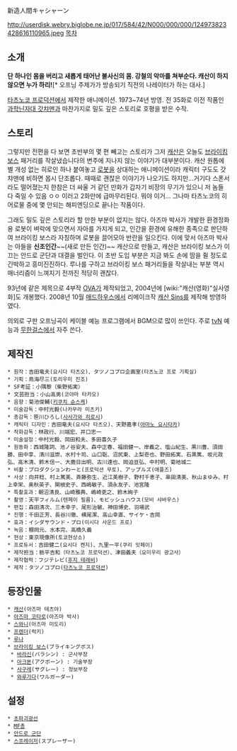 新造人間キャシャーン

http://userdisk.webry.biglobe.ne.jp/017/584/42/N000/000/000/124973823428616110965.jpeg
[[목차]]
== 소개 ==
'''단 하나인 몸을 버리고 새롭게 태어난 불사신의 몸. 강철의 악마를 쳐부순다. 캐산이 하지 않으면 누가 하리!'''[* 오프닝 주제가가 방송되기 직전의 나레이터가 하는 대사.]

[[타츠노코 프로덕션]]에서 제작한 애니메이션. 1973~74년 방영. 전 35화로 이전 작품인 [[과학닌자대 갓챠맨]]과 마찬가지로 밀도 깊은 스토리로 호평을 받은 수작.

== 스토리 ==
그렇지만 전편을 다 보면 초반부의 몇 편 빼고는 스토리가 그저 [[캐산]]은 오늘도 [[브라이킹 보스]] 패거리를 작살냈습니다의 변주에 지나지 않는 이야기가 대부분이다. 캐산 원톱에 별 개성 없는 히로인 하나 붙여놓고 [[로봇]]을 상대하는 애니메이션이라 캐릭터 구도도 갓챠맨에 비하면 몹시 단조롭다. 때때로 괜찮은 이야기가 나오기도 하지만…거기다 스폰서라도 떨어졌는지 한참은 더 싸울 거 같던 만화가 갑자기 비장의 무기가 있으니 저 놈들 다 죽일 수 있음 ㅇㅇ 이러고 2화만에 급마무리된다. 뭐야 이거… 그나마 타츠노코의 히어로물 중에 몇 안되는 해피엔딩으로 끝나는 작품이다.

그래도 밀도 깊은 스토리라 할 만한 부분이 없지는 않다. 아즈마 박사가 개발한 환경정화용 로봇이 벼락에 맞으면서 자아를 가지게 되고, 인간을 환경에 유해한 종족으로 판단하여 브라이킹 보스라 자칭하며 로봇을 끌어모아 반란을 일으킨다. 이에 맞서 아즈마 박사는 아들을 '''신조인간'''~~(새로 만든 인간)~~ 캐산으로 만들고, 캐산은 브라이킹 보스가 이끄는 안드로 군단과 대결을 벌인다. 이 초반 도입 부분은 지금 봐도 손에 땀을 쥘 정도로 긴박하고 흥미진진하다. 루나를 구하고 브라이킹 보스 패거리들을 작살내는 부분 역시 매너리즘이 느껴지기 전까진 적당히 괜찮다.

93년에 같은 제목으로 4부작 [[OVA]]가 제작되었고, 2004년에 [wiki:"캐산(영화)"실사영화]도 개봉했다. 
2008년 10월 [[매드하우스]]에서 리메이크작 [[캐산 Sins]]를 제작해 방영하였다.

의외로 구판 오프닝곡이 케이블 예능 프로그램에서 BGM으로 많이 쓰인다. 주로 [[tvN]] 예능과 [[무한걸스]]에서 자주 쓴다.

== 제작진 ==

 * 원작：吉田竜夫(요시다 타츠오)、タツノコプロ企画室(타츠노코 프로 기획실)
 * 기획：鳥海尽三(토리우미 진조)
 * SF考証：小隅黎（柴野拓実）
 * 文芸担当：小山高男(코야마 타카오)
 * 음향：菊池俊輔([[키쿠치 슌스케]])
 * 미술감독：中村光毅(나카무라 미츠키)
 * 총감독：笹川ひろし([[사사가와 히로시]])
 * 캐릭터 디자인：吉田竜夫(요시다 타츠오)、天野嘉孝([[아마노 요시타카]])　
 * 작화감독：林政行、川端宏、井口忠一
 * 미술설정：中村光毅、岡田和夫、多田喜久子
 * 원동화：西城隆詞、池ノ谷安夫、森中正春、福田健一、岸義之、塩山紀生、黒川豊、須田勝、田中享、清川滋崇、水村十司、山口聡、沼尻東、上梨壱也、野田拓実、石黒篤、坂元政弘、高木清、鈴木信一、大鹿日出明、古川達也、岡迫亘弘、中村明、菊地城二
 * 비촬：プロダクションわーと(프로덕션 무토)、アップルズ(애플즈)
 * 사상：向井稔、村上篤美、斉藤弥生、近江美樹子、野村千恵子、串田清美、秋山まゆみ、村上幸栄、奥秋英子、関根史子、西嶋敏子、須永友子、池宮隆
 * 특촬효과：朝沼清良、山崎雅典、嶋崎吏之、鈴木絢子
 * 촬영：天平フィルム(텐페이 필름)、モビッシュハウス(모비 샤바우스)
 * 편집：森田清次、三木幸子、尾形治敏、神田博史、羽場武
 * 진행：千田正芳、長谷川徹、横尾潔、高山幸直、サイケ・吉岡
 * 효과：イシダサウンド・プロ(이시다 사운드 프로)
 * 녹음：棚岡元、水本完、高橋久義
 * 현상：東京現像所(토쿄현상소)
 * 프로듀서：吉田健二(요시다 켄지)、九里一平(쿠리 잇페이)
 * 제작担当：栃平吉和（타츠노코 프로덕션）、津田義夫（요미우리 광고사）
 * 제작협력：フジテレビ([[후지 테레비]])
 * 제작：タツノコプロ([[타츠노코 프로덕션]])

== 등장인물 ==
 * [[캐산]](아즈마 테츠야)
 * [[아즈마 코타로]](아즈마 박사)
 * [[스와니]](아즈마 미도리)
 * [[프렌더]](럭키)
 * [[루나(캐산)|루나]]
 * [[브라이킹 보스]](ブライキングボス)
  * [[바라신]](バラシン) : 군사부장
  * [[아크본]](アクボーン) : 기술부장
  * [[사구레]](サグレー) : 정보부장
  * [[와루가다]](ワルガーダー)

== 설정 ==
 * [[초파괴광선]]
 * [[MF총]]
 * [[안드로 군단]]
 * [[스프레이저]](スプレーザー)
